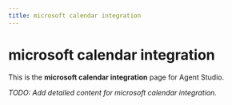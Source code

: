 ```yaml
---
title: microsoft calendar integration
---
```


# microsoft calendar integration

This is the **microsoft calendar integration** page for Agent Studio.

_TODO: Add detailed content for microsoft calendar integration._
